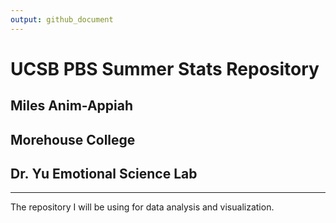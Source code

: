 ```yaml
---
output: github_document
---
```


# UCSB PBS Summer Stats Repository

## Miles Anim-Appiah
## Morehouse College
## Dr. Yu Emotional Science Lab

***
The repository I will be using for data analysis and visualization.
